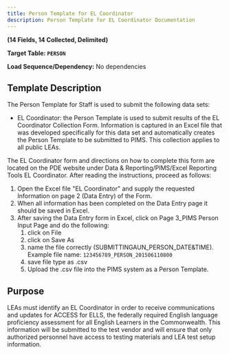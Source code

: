 ```yaml
---
title: Person Template for EL Coordinator
description: Person Template for EL Coordinator Documentation
---
```


**(14 Fields, 14 Collected, Delimited)**

**Target Table: `PERSON`**

**Load Sequence/Dependency:** No dependencies

## Template Description

The Person Template for Staff is used to submit the following data sets:

- EL Coordinator: the Person Template is used to submit results of the EL Coordinator Collection Form. Information is captured in an Excel file that was developed specifically for this data set and automatically creates the Person Template to be submitted to PIMS. This collection applies to all public LEAs.

The EL Coordinator form and directions on how to complete this form are located on the PDE website under Data & Reporting/PIMS/Excel Reporting Tools EL Coordinator. After reading the instructions, proceed as follows:

1. Open the Excel file "EL Coordinator" and supply the requested Information on page 2 (Data Entry) of the Form.
2. When all information has been completed on the Data Entry page it should be saved in Excel.
3. After saving the Data Entry form in Excel, click on Page 3_PIMS Person Input Page and do the following:
   1. click on File
   2. click on Save As
   3. name the file correctly (SUBMITTINGAUN_PERSON_DATE&TIME). Example file name: `123456789_PERSON_201506110800`
   4. save file type as .csv
   5. Upload the .csv file into the PIMS system as a Person Template.

## Purpose

LEAs must identify an EL Coordinator in order to receive communications and updates for ACCESS for ELLS, the federally required English language proficiency assessment for all English Learners in the Commonwealth. This information will be submitted to the test vendor and will ensure that only authorized personnel have access to testing materials and LEA test setup information.